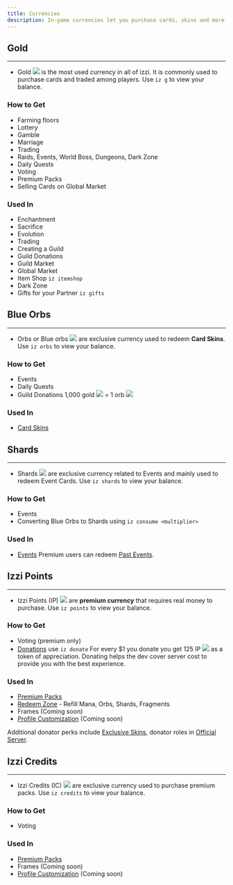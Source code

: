 ```yaml
---
title: Currencies
description: In-game currencies let you purchase cards, skins and more. Learn about various currencies to make the most of all features.
---
```

## Gold
---
- Gold <img src="../images/gold.png" class="inline h-5 m-0" /> is the most used currency in all of izzi. 
It is commonly used to purchase cards and traded among players. Use `iz g` to view your balance.

### How to Get
- Farming floors
- Lottery
- Gamble
- Marriage
- Trading
- Raids, Events, World Boss, Dungeons, Dark Zone
- Daily Quests
- Voting
- Premium Packs
- Selling Cards on Global Market

### Used In
- Enchantment
- Sacrifice
- Evolution
- Trading
- Creating a Guild
- Guild Donations
- Guild Market
- Global Market
- Item Shop `iz itemshop`
- Dark Zone
- Gifts for your Partner `iz gifts`

## Blue Orbs
---
- Orbs or Blue orbs <img src="../images/blue-orb.svg" class="h-5 inline m-0" /> are exclusive currency used to redeem **Card Skins**.
Use `iz orbs` to view your balance.

### How to Get
- Events
- Daily Quests
- Guild Donations
<Note>1,000 gold <img src="../images/gold.png" class="inline h-5 m-0" /> = 1 orb <img src="../images/blue-orb.svg" class="h-5 inline m-0" /></Note>

### Used In
- [Card Skins](https://izzi-xenex.xyz/skins)

## Shards
---
- Shards <img src="../images/shard.svg" class="h-5 inline m-0" /> are exclusive currency related to Events 
and mainly used to redeem Event Cards. Use `iz shards` to view your balance.

### How to Get
- Events
- Converting Blue Orbs to Shards using `iz consume <multiplier>`

### Used In
- [Events](https://izzi-xenex.xyz/events)
<Note>Premium users can redeem [Past Events](https://izzi-xenex.xyz/@me/shop).</Note>

## Izzi Points
---
- Izzi Points (IP) <img src="../images/izzi-points.png" class="h-5 m-0 inline" /> are **premium currency** 
that requires real money to purchase. Use `iz points` to view your balance.

### How to Get
- Voting (premium only)
- [Donations](https://izzi-xenex.xyz/donate) use `iz donate`
<Note>For every $1 you donate you get 125 IP <img src="../images/izzi-points.png" class="h-5 m-0 inline" /> as a token of appreciation.
Donating helps the dev cover server cost to provide you with the best experience.</Note>

### Used In
- [Premium Packs](https://izzi-xenex.xyz/premiums)
- [Redeem Zone](https://izzi-xenex.xyz/@me) - Refill Mana, Orbs, Shards, Fragments
- Frames (Coming soon)
- [Profile Customization](https://izzi-xenex.xyz/@me) (Coming soon)

<Note>Additional donator perks include [Exclusive Skins](https://izzi-xenex.xyz/skins), 
donator roles in [Official Server](https://discord.com/invite/AmkT99bTyd).</Note>

## Izzi Credits
---
- Izzi Credits (IC) <img src="../images/izzi-credits.png" class="h-5 m-0 inline" /> are exclusive currency used to purchase premium packs.
Use `iz credits` to view your balance.

### How to Get
- Voting

### Used In
- [Premium Packs](https://izzi-xenex.xyz/premiums)
- Frames (Coming soon)
- [Profile Customization](https://izzi-xenex.xyz/@me) (Coming soon)

